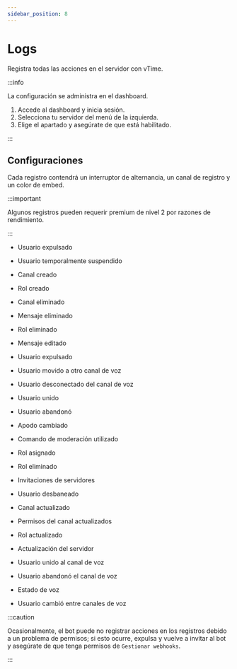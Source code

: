 ```yaml
---
sidebar_position: 8
---
```


# Logs

Registra todas las acciones en el servidor con vTime.

:::info

La configuración se administra en el dashboard.

1. Accede al dashboard y inicia sesión.
2. Selecciona tu servidor del menú de la izquierda.
3. Elige el apartado y asegúrate de que está habilitado.

:::

## Configuraciones

Cada registro contendrá un interruptor de alternancia, un canal de registro y un color de embed.

:::important

Algunos registros pueden requerir premium de nivel 2 por razones de rendimiento.

:::

- Usuario expulsado

- Usuario temporalmente suspendido

- Canal creado

- Rol creado

- Canal eliminado

- Mensaje eliminado

- Rol eliminado

- Mensaje editado

- Usuario expulsado

- Usuario movido a otro canal de voz

- Usuario desconectado del canal de voz

- Usuario unido

- Usuario abandonó

- Apodo cambiado

- Comando de moderación utilizado

- Rol asignado

- Rol eliminado

- Invitaciones de servidores

- Usuario desbaneado

- Canal actualizado

- Permisos del canal actualizados

- Rol actualizado

- Actualización del servidor

- Usuario unido al canal de voz

- Usuario abandonó el canal de voz

- Estado de voz

- Usuario cambió entre canales de voz

:::caution

Ocasionalmente, el bot puede no registrar acciones en los registros debido a un problema de permisos; si esto ocurre, expulsa y vuelve a invitar al bot y asegúrate de que tenga permisos de `Gestionar webhooks`.

:::
